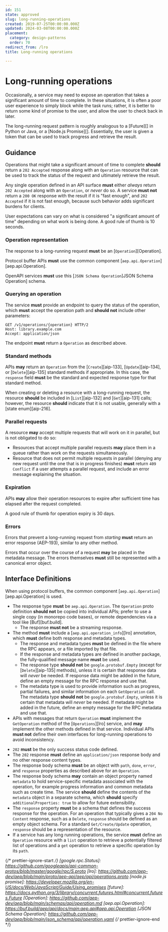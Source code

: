```yaml
---
id: 151
state: approved
slug: long-running-operations
created: 2019-07-25T00:00:00.000Z
updated: 2024-03-08T00:00:00.000Z
placement:
  category: design-patterns
  order: 70
redirect_from: /lro
title: Long-running operations

--- 
```


# Long-running operations

Occasionally, a service may need to expose an operation that takes a
significant amount of time to complete. In these situations, it is often a poor
user experience to simply block while the task runs; rather, it is better to
return some kind of promise to the user, and allow the user to check back in
later.

The long-running request pattern is roughly analogous to a [Future][] in Python
or Java, or a [Node.js Promise][]. Essentially, the user is given a token that
can be used to track progress and retrieve the result.

## Guidance

Operations that might take a significant amount of time to complete <b class="font-extrabold	text-yellow-700">should</b>
return a `202 Accepted` response along with an `Operation` resource that can be
used to track the status of the request and ultimately retrieve the result.

Any single operation defined in an API surface <b class="font-extrabold	text-red-700">must</b> either _always_ return
`202 Accepted` along with an `Operation`, or _never_ do so. A service **must
not** return a `200 OK` response with the result if it is "fast enough", and
`202 Accepted` if it is not fast enough, because such behavior adds significant
burdens for clients.

<Aside type="note" title="Note">
  User expectations can vary on what is considered "a significant
  amount of time" depending on what work is being done. A good rule of thumb is
  10 seconds.
</Aside>

### Operation representation

The response to a long-running request <b class="font-extrabold	text-red-700">must</b> be an [`Operation`][Operation].


<Tabs>
  <TabItem label="Protocol Buffers">
  
  
  Protocol buffer APIs <b class="font-extrabold	text-red-700">must</b> use the common component
  [`aep.api.Operation`][aep.api.Operation].
  
  
  </TabItem>
  <TabItem label="OpenAPI 3.0">
  
  
  OpenAPI services <b class="font-extrabold	text-red-700">must</b> use this [`JSON Schema Operation`]JSON Schema
  Operation] schema.
  
  
  </TabItem>
</Tabs>
    

### Querying an operation

The service <b class="font-extrabold	text-red-700">must</b> provide an endpoint to query the status of the operation,
which <b class="font-extrabold	text-red-700">must</b> accept the operation path and <b class="font-extrabold	text-yellow-700">should not</b> include other
parameters:

```http
GET /v1/operations/{operation} HTTP/2
Host: library.example.com
Accept: application/json
```

The endpoint <b class="font-extrabold	text-red-700">must</b> return a `Operation` as described above.

### Standard methods

APIs <b class="font-extrabold text-green-700">may</b> return an `Operation` from the [`Create`][aip-133],
[`Update`][aip-134], or [`Delete`][aip-135] standard methods if appropriate. In
this case, the `response` field <b class="font-extrabold	text-red-700">must</b> be the standard and expected response
type for that standard method.

When creating or deleting a resource with a long-running request, the resource
<b class="font-extrabold	text-yellow-700">should</b> be included in [`List`][aip-132] and [`Get`][aip-131] calls;
however, the resource <b class="font-extrabold	text-yellow-700">should</b> indicate that it is not usable, generally with
a [state enum][aip-216].

### Parallel requests

A resource <b class="font-extrabold text-green-700">may</b> accept multiple requests that will work on it in parallel,
but is not obligated to do so:

- Resources that accept multiple parallel requests <b class="font-extrabold text-green-700">may</b> place them in a
  queue rather than work on the requests simultaneously.
- Resource that does not permit multiple requests in parallel (denying any new
  request until the one that is in progress finishes) <b class="font-extrabold	text-red-700">must</b> return
  `409 Conflict` if a user attempts a parallel request, and include an error
  message explaining the situation.

### Expiration

APIs <b class="font-extrabold text-green-700">may</b> allow their operation resources to expire after sufficient time
has elapsed after the request completed.

<Aside type="note" title="Note">
  A good rule of thumb for operation expiry is 30 days.
</Aside>

### Errors

Errors that prevent a long-running request from _starting_ <b class="font-extrabold	text-red-700">must</b> return an
error response (AEP-193), similar to any other method.

Errors that occur over the course of a request <b class="font-extrabold text-green-700">may</b> be placed in the
metadata message. The errors themselves <b class="font-extrabold	text-red-700">must</b> still be represented with a
canonical error object.

## Interface Definitions


<Tabs>
  <TabItem label="Protocol Buffers">
  
  
  When using protocol buffers, the common component
  [`aep.api.Operation`][aep.api.Operation] is used.
  
  <Sample path="../aep.dev/aep/general/0151/lro.proto" type="protobuf" token1="rpc WriteBook" token2="" />
  
  - The response type <b class="font-extrabold	text-red-700">must</b> be `aep.api.Operation`. The `Operation` proto
    definition <b class="font-extrabold	text-yellow-700">should not</b> be copied into individual APIs; prefer to use a
    single copy (in monorepo code bases), or remote dependencies via a tool like
    [Buf][buf.build].
    - The response <b class="font-extrabold	text-red-700">must not</b> be a streaming response.
  - The method <b class="font-extrabold	text-red-700">must</b> include a [`aep.api.operation_info`][lro] annotation,
    which <b class="font-extrabold	text-red-700">must</b> define both response and metadata types.
    - The response and metadata types <b class="font-extrabold	text-red-700">must</b> be defined in the file where the
      RPC appears, or a file imported by that file.
    - If the response and metadata types are defined in another package, the
      fully-qualified message name <b class="font-extrabold	text-red-700">must</b> be used.
    - The response type <b class="font-extrabold	text-yellow-700">should not</b> be `google.protobuf.Empty` (except for
      [`Delete`][aip-135] methods), unless it is certain that response data will
      _never_ be needed. If response data might be added in the future, define an
      empty message for the RPC response and use that.
    - The metadata type is used to provide information such as progress, partial
      failures, and similar information on each `GetOperation` call. The metadata
      type <b class="font-extrabold	text-yellow-700">should not</b> be `google.protobuf.Empty`, unless it is certain that
      metadata will _never_ be needed. If metadata might be added in the future,
      define an empty message for the RPC metadata and use that.
  - APIs with messages that return `Operation` <b class="font-extrabold	text-red-700">must</b> implement the
    `GetOperation` method of the [`Operations`][lro] service, and <b class="font-extrabold text-green-700">may</b>
    implement the other methods defined in that service. Individual APIs **must
    not** define their own interfaces for long-running operations to avoid
    inconsistency.
  
  
  </TabItem>
  <TabItem label="OpenAPI 3.0">
  
  
  <Sample path="../aep.dev/aep/general/0151/lro.oas.yaml" type="yml" token1="paths" token2="" />
  
  - `202` <b class="font-extrabold	text-red-700">must</b> be the only success status code defined.
  - The `202` response <b class="font-extrabold	text-red-700">must</b> define an `application/json` response body and no
    other response content types.
  - The response body schema <b class="font-extrabold	text-red-700">must</b> be an object with `path`, `done`, `error`,
    and `response` properties as described above for an `Operation`.
  - The response body schema <b class="font-extrabold text-green-700">may</b> contain an object property named `metadata`
    to hold service-specific metadata associated with the operation, for example
    progress information and common metadata such as create time. The service
    <b class="font-extrabold	text-yellow-700">should</b> define the contents of the `metadata` object in a separate schema,
    which <b class="font-extrabold	text-yellow-700">should</b> specify `additionalProperties: true` to allow for future
    extensibility.
  - The `response` property <b class="font-extrabold	text-red-700">must</b> be a schema that defines the success
    response for the operation. For an operation that typically gives a
    `204 No Content` response, such as a `Delete`, `response` should be defined
    as an empty object schema. For a standard `Get/Create/Update` operation,
    `response` should be a representation of the resource.
  - If a service has any long running operations, the service <b class="font-extrabold	text-red-700">must</b> define an
    `Operation` resource with a `list` operation to retrieve a potentially
    filtered list of operations and a `get` operation to retrieve a specific
    operation by its `path`.
  
  
  </TabItem>
</Tabs>
    

{/* prettier-ignore-start  */}
[google.rpc.Status]: https://github.com/googleapis/api-common-protos/blob/master/google/rpc/S.proto
[lro]: https://github.com/aep-dev/aep/blob/main/proto/aep-api/aep/api/operations.proto
[node.js promise]: https://developer.mozilla.org/en-US/docs/Web/JavaScript/Guide/Using_promises
[future]: https://docs.python.org/3/library/concurrent.futures.html#concurrent.futures.Future
[Operation]: https://github.com/aep-dev/aep/blob/main/schemas/api/operation.md
[aep.api.Operation]: https://buf.build/aep/api/docs/main:aep.api#aep.api.Operation
[JSON Schema Operation]: https://github.com/aep-dev/aep/blob/main/json_schema/api/operation.yaml
{/* prettier-ignore-end  */}
